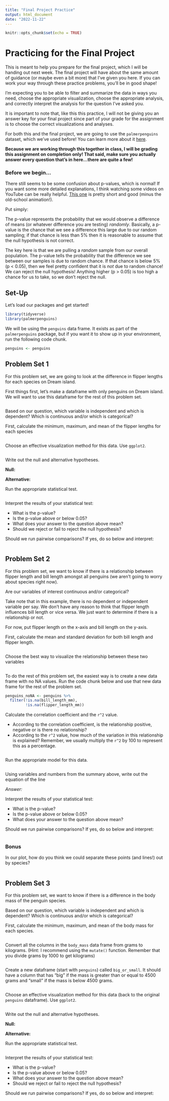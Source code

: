 ```yaml
---
title: "Final Project Practice"
output: html_document
date: "2022-11-22"
---
```


```r
knitr::opts_chunk$set(echo = TRUE)
```

# Practicing for the Final Project

This is meant to help you prepare for the final project, which I will be handing out next week. The final project will have about the same amount of guidance (or maybe even a bit more) that I've given you here. If you can work your way through these practice problems, you'll be in good shape!

I'm expecting you to be able to filter and summarize the data in ways you need, choose the appropriate visualization, choose the appropriate analysis, and correctly interpret the analysis for the question I've asked you.

It is important to note that, like this this practice, I will not be giving you an answer key for your final project since part of your grade for the assignment is to choose the correct visualizations and analyses.

For both this and the final project, we are going to use the `palmerpenguins` dataset, which we've used before! You can learn more about it [here](https://allisonhorst.github.io/palmerpenguins/).

**Because we are working through this together in class, I will be grading this assignment on completion only! That said, make sure you actually answer every question that's in here...there are quite a few!**

### Before we begin...

There still seems to be some confusion about p-values, which is normal! If you want some more detailed explanations, I think watching some videos on YouTube can be really helpful. [This one](https://www.youtube.com/watch?v=eyknGvncKLw&t=1s&ab_channel=DrNic%27sMathsandStats) is pretty short and good (minus the old-school animation!).

Put simply:

The p-value represents the probability that we would observe a difference of means (or whatever difference you are testing) *randomly*. Basically, a p-value is the chance that we see a difference this large due to our random sampling; if that chance is less than 5% then it is reasonable to assume that the null hypothesis is not correct. 

The key here is that we are pulling a *random* sample from our overall population. The p-value tells the probability that the difference we see between our samples is due to random chance. If that chance is below 5% (p \< 0.05), then we feel pretty confident that it is *not* due to random chance! We can reject the null hypothesis! Anything higher (p \> 0.05) is too high a chance for us to take, so we don't reject the null.

## Set-Up

Let's load our packages and get started!

```r
library(tidyverse)
library(palmerpenguins)
```

We will be using the `penguins` data frame. It exists as part of the `palmerpenguins` package, but if you want it to show up in your environment, run the following code chunk.

```r
penguins <- penguins
```

## Problem Set 1

For this problem set, we are going to look at the difference in flipper lengths for each species on Dream island.

First things first, let's make a dataframe with only penguins on Dream island. We will want to use this dataframe for the rest of this problem set.

```r

```

Based on our question, which variable is independent and which is dependent? Which is continuous and/or which is categorical?

First, calculate the minimum, maximum, and mean of the flipper lengths for each species

```r

```

Choose an effective visualization method for this data. Use `ggplot2`.

```r

```

Write out the null and alternative hypotheses.

**Null:**

**Alternative:**

Run the appropriate statistical test.

```r

```

Interpret the results of your statistical test:

-   What is the p-value?
-   Is the p-value above or below 0.05?
-   What does your answer to the question above mean?
-   Should we reject or fail to reject the null hypothesis?

Should we run pairwise comparisons? If yes, do so below and interpret:

```r

```

## Problem Set 2

For this problem set, we want to know if there is a relationship between flipper length and bill length amongst all penguins (we aren't going to worry about species right now).

Are our variables of interest continuous and/or categorical?

Take note that in this example, there is no dependent or independent variable per say. We don't have any reason to think that flipper length influences bill length or vice versa. We just want to determine if there is a relationship or not.

For now, put flipper length on the x-axis and bill length on the y-axis.

First, calculate the mean and standard deviation for both bill length and flipper length.

```r

```

Choose the best way to visualize the relationship between these two variables

```r

```

To do the rest of this problem set, the easiest way is to create a new data frame with no NA values. Run the code chunk below and use that new data frame for the rest of the problem set.

```r
penguins_noNA <- penguins %>% 
  filter(!is.na(bill_length_mm),
         !is.na(flipper_length_mm))
```

Calculate the correlation coefficient and the `r^2` value.

-   According to the correlation coefficient, is the relationship positive, negative or is there no relationship?
-   According to the `r^2` value, how much of the variation in this relationship is explained? Remember, we usually multiply the `r^2` by 100 to represent this as a percentage.

```r

```

Run the appropriate model for this data.

```r

```

Using variables and numbers from the summary above, write out the equation of the line

*Answer:*

Interpret the results of your statistical test:

-   What is the p-value?
-   Is the p-value above or below 0.05?
-   What does your answer to the question above mean?

Should we run pairwise comparisons? If yes, do so below and interpret:

```r

```

### Bonus

In our plot, how do you think we could separate these points (and lines!) out by species?

```r

```

## Problem Set 3

For this problem set, we want to know if there is a difference in the body mass of the penguin species.

Based on our question, which variable is independent and which is dependent? Which is continuous and/or which is categorical?

First, calculate the minimum, maximum, and mean of the body mass for each species.

```r

```

Convert all the columns in the `body_mass` data frame from grams to kilograms. (Hint: I recommend using the `mutate()` function. Remember that you divide grams by 1000 to get kilograms)

```r

```

Create a new dataframe (start with `penguins`) called `big_or_small`. It should have a column that has "big" if the mass is greater than or equal to 4500 grams and "small" if the mass is below 4500 grams.

```r

```

Choose an effective visualization method for this data (back to the original `penguins` dataframe). Use `ggplot2`.

```r

```

Write out the null and alternative hypotheses.

**Null:**

**Alternative:**

Run the appropriate statistical test.

```r

```

Interpret the results of your statistical test:

-   What is the p-value?
-   Is the p-value above or below 0.05?
-   What does your answer to the question above mean?
-   Should we reject or fail to reject the null hypothesis?

Should we run pairwise comparisons? If yes, do so below and interpret:

```r

```
